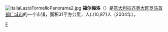 {{unreferenced|time=2019-09-12T00:08:14+00:00}}
[[File:ItaliaLazioFormelloPanorama2.jpg|thumb]]
'''福尔梅洛'''（{{lang-it|Formello}}）是[[意大利|意大利]][[拉齐奥大区|拉齐奥大区]][[罗马首都广域市|罗马首都广域市]]的一个市镇，面积31平方公里，人口10,871人（2004年）。

{{羅馬首都廣域市市鎮}}
{{Authority control}}
{{Italy-geo-stub}}

[[Category:罗马首都广域市市镇|F]]
